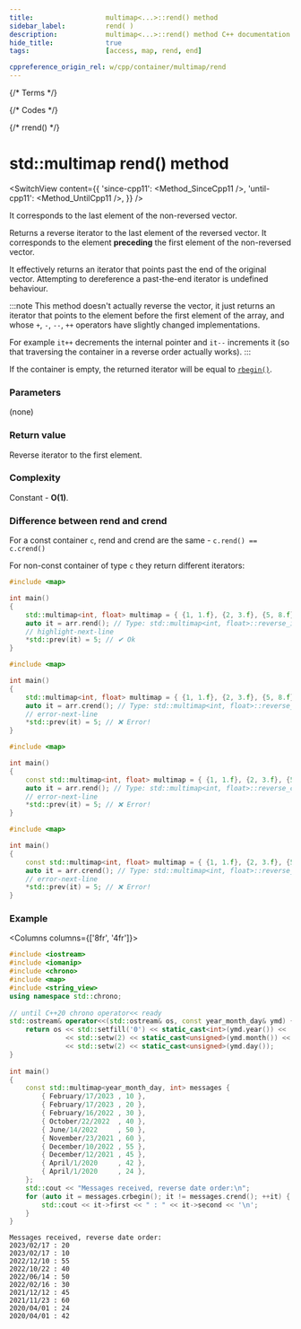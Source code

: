 ```yaml
---
title:					multimap<...>::rend() method
sidebar_label:			rend( )
description:			multimap<...>::rend() method C++ documentation
hide_title:				true
tags:					[access, map, rend, end]

cppreference_origin_rel: w/cpp/container/multimap/rend
---
```



{/* Terms */}

{/* Codes */}

{/* rrend() */}

# std::multimap rend() method

<SwitchView content={{
    'since-cpp11': <Method_SinceCpp11 />,
    'until-cpp11': <Method_UntilCpp11 />,
}} />

It corresponds to the last element of the non-reversed vector.

Returns a <Tooltip title={Term_ContAlias_ReverseIterator}>reverse iterator</Tooltip> to the last element of the reversed vector.
It corresponds to the element **preceding** the first element of the non-reversed vector.

It effectively returns an iterator that points past the end of the original vector. 
Attempting to dereference a past-the-end iterator is <Tooltip title={Term_UndefinedBehaviour}>undefined behaviour</Tooltip>.

:::note
This method doesn't actually reverse the vector, it just returns an iterator that points to the element before the first element of the array,
and whose `+`, `-`, `--`, `++` operators have slightly changed implementations.

For example `it++` decrements the internal pointer and `it--` increments it (so that traversing the container in a reverse order actually works).
:::

If the container is empty, the returned iterator will be equal to [`rbegin()`](/docs/std/containers/maps/multimap/rbegin).

### Parameters

(none)

### Return value

Reverse iterator to the first element.

### Complexity

Constant - **O(1)**.

### Difference between rend and crend

For a const container `c`, rend and crend are the same - `c.rend() == c.crend()`

For non-const container of type `c` they return different iterators:

<Tabs>
<TabItem value="non-const-container" label="Non const container" default>

<Tabs>
<TabItem value="rend" label="rend" default>


```cpp
#include <map> 

int main()
{
    std::multimap<int, float> multimap = { {1, 1.f}, {2, 3.f}, {5, 8.f} };
    auto it = arr.rend(); // Type: std::multimap<int, float>::reverse_iterator
    // highlight-next-line
    *std::prev(it) = 5; // ✔ Ok
}
```

</TabItem>
<TabItem value="crend" label="crend" default>

```cpp
#include <map>

int main()
{
    std::multimap<int, float> multimap = { {1, 1.f}, {2, 3.f}, {5, 8.f} };
    auto it = arr.crend(); // Type: std::multimap<int, float>::reverse_const_iterator
    // error-next-line
    *std::prev(it) = 5; // ❌ Error! 
}
```

</TabItem>
</Tabs>

</TabItem>
<TabItem value="const-container" label="Const container">

<Tabs>
<TabItem value="rend" label="rend" default>

```cpp
#include <map>

int main()
{
    const std::multimap<int, float> multimap = { {1, 1.f}, {2, 3.f}, {5, 8.f} };
    auto it = arr.rend(); // Type: std::multimap<int, float>::reverse_const_iterator
    // error-next-line
    *std::prev(it) = 5; // ❌ Error! 
}
```

</TabItem>
<TabItem value="crend" label="crend" default>

```cpp
#include <map>

int main()
{
    const std::multimap<int, float> multimap = { {1, 1.f}, {2, 3.f}, {5, 8.f} };
    auto it = arr.crend(); // Type: std::multimap<int, float>::reverse_const_iterator
    // error-next-line
    *std::prev(it) = 5; // ❌ Error! 
}
```

</TabItem>
</Tabs>

</TabItem>
</Tabs>

### Example

<Columns columns={['8fr', '4fr']}>
<div>

```cpp title='Main.cpp' showLineNumbers
#include <iostream>
#include <iomanip>
#include <chrono>
#include <map>
#include <string_view>
using namespace std::chrono;
 
// until C++20 chrono operator<< ready
std::ostream& operator<<(std::ostream& os, const year_month_day& ymd) {
    return os << std::setfill('0') << static_cast<int>(ymd.year()) << '/'
              << std::setw(2) << static_cast<unsigned>(ymd.month()) << '/'
              << std::setw(2) << static_cast<unsigned>(ymd.day());
}
 
int main() 
{
    const std::multimap<year_month_day, int> messages {
        { February/17/2023 , 10 },
        { February/17/2023 , 20 },
        { February/16/2022 , 30 },
        { October/22/2022  , 40 },
        { June/14/2022     , 50 },
        { November/23/2021 , 60 },
        { December/10/2022 , 55 },
        { December/12/2021 , 45 },
        { April/1/2020     , 42 },
        { April/1/2020     , 24 },
    };
    std::cout << "Messages received, reverse date order:\n";
    for (auto it = messages.crbegin(); it != messages.crend(); ++it) {
        std::cout << it->first << " : " << it->second << '\n';
    }
}
```

</div>
<div>

```plaintext title="Output"
Messages received, reverse date order:
2023/02/17 : 20
2023/02/17 : 10
2022/12/10 : 55
2022/10/22 : 40
2022/06/14 : 50
2022/02/16 : 30
2021/12/12 : 45
2021/11/23 : 60
2020/04/01 : 24
2020/04/01 : 42
```

</div>
</Columns>
